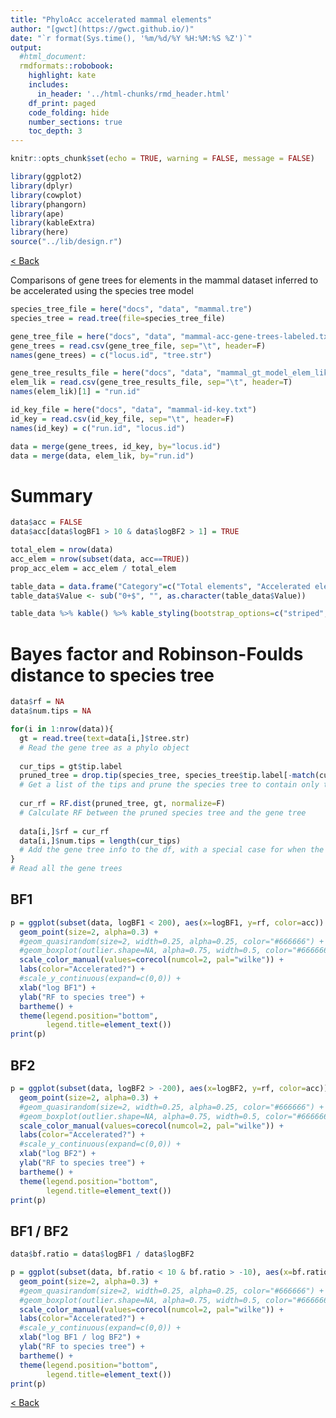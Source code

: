 ```yaml
---
title: "PhyloAcc accelerated mammal elements"
author: "[gwct](https://gwct.github.io/)"
date: "`r format(Sys.time(), '%m/%d/%Y %H:%M:%S %Z')`"
output:
  #html_document:
  rmdformats::robobook:
    highlight: kate
    includes:
      in_header: '../html-chunks/rmd_header.html'
    df_print: paged
    code_folding: hide
    number_sections: true
    toc_depth: 3
---
```



```r
knitr::opts_chunk$set(echo = TRUE, warning = FALSE, message = FALSE)

library(ggplot2)
library(dplyr)
library(cowplot)
library(phangorn)
library(ape)
library(kableExtra)
library(here)
source("../lib/design.r")
```

[< Back ](index.html)

Comparisons of gene trees for elements in the mammal dataset inferred to be accelerated using the species tree model

```r
species_tree_file = here("docs", "data", "mammal.tre")
species_tree = read.tree(file=species_tree_file)

gene_tree_file = here("docs", "data", "mammal-acc-gene-trees-labeled.txt")
gene_trees = read.csv(gene_tree_file, sep="\t", header=F)
names(gene_trees) = c("locus.id", "tree.str")

gene_tree_results_file = here("docs", "data", "mammal_gt_model_elem_lik.txt")
elem_lik = read.csv(gene_tree_results_file, sep="\t", header=T)
names(elem_lik)[1] = "run.id"

id_key_file = here("docs", "data", "mammal-id-key.txt")
id_key = read.csv(id_key_file, sep="\t", header=F)
names(id_key) = c("run.id", "locus.id")

data = merge(gene_trees, id_key, by="locus.id")
data = merge(data, elem_lik, by="run.id")

```

# Summary

```r

data$acc = FALSE
data$acc[data$logBF1 > 10 & data$logBF2 > 1] = TRUE

total_elem = nrow(data)
acc_elem = nrow(subset(data, acc==TRUE))
prop_acc_elem = acc_elem / total_elem

table_data = data.frame("Category"=c("Total elements", "Accelerated elements", "Proportion accelerated"), "Value"=c(total_elem, acc_elem, signif(prop_acc_elem, 4)))
table_data$Value <- sub("0+$", "", as.character(table_data$Value))

table_data %>% kable() %>% kable_styling(bootstrap_options=c("striped", "condended", "responsive"), full_width=F)

```

# Bayes factor and Robinson-Foulds distance to species tree

```r
data$rf = NA
data$num.tips = NA

for(i in 1:nrow(data)){
  gt = read.tree(text=data[i,]$tree.str)
  # Read the gene tree as a phylo object
  
  cur_tips = gt$tip.label
  pruned_tree = drop.tip(species_tree, species_tree$tip.label[-match(cur_tips, species_tree$tip.label)])
  # Get a list of the tips and prune the species tree to contain only those tips
  
  cur_rf = RF.dist(pruned_tree, gt, normalize=F)
  # Calculate RF between the pruned species tree and the gene tree
  
  data[i,]$rf = cur_rf
  data[i,]$num.tips = length(cur_tips)
  # Add the gene tree info to the df, with a special case for when the RF is 0
}
# Read all the gene trees

```

## BF1

```r

p = ggplot(subset(data, logBF1 < 200), aes(x=logBF1, y=rf, color=acc)) +
  geom_point(size=2, alpha=0.3) +
  #geom_quasirandom(size=2, width=0.25, alpha=0.25, color="#666666") +
  #geom_boxplot(outlier.shape=NA, alpha=0.75, width=0.5, color="#666666") +
  scale_color_manual(values=corecol(numcol=2, pal="wilke")) +
  labs(color="Accelerated?") +
  #scale_y_continuous(expand=c(0,0)) +
  xlab("log BF1") +
  ylab("RF to species tree") +
  bartheme() +
  theme(legend.position="bottom",
        legend.title=element_text())
print(p)

```

## BF2

```r

p = ggplot(subset(data, logBF2 > -200), aes(x=logBF2, y=rf, color=acc)) +
  geom_point(size=2, alpha=0.3) +
  #geom_quasirandom(size=2, width=0.25, alpha=0.25, color="#666666") +
  #geom_boxplot(outlier.shape=NA, alpha=0.75, width=0.5, color="#666666") +
  scale_color_manual(values=corecol(numcol=2, pal="wilke")) +
  labs(color="Accelerated?") +
  #scale_y_continuous(expand=c(0,0)) +
  xlab("log BF2") +
  ylab("RF to species tree") +
  bartheme() +
  theme(legend.position="bottom",
        legend.title=element_text())
print(p)

```

## BF1 / BF2

```r

data$bf.ratio = data$logBF1 / data$logBF2

p = ggplot(subset(data, bf.ratio < 10 & bf.ratio > -10), aes(x=bf.ratio, y=rf, color=acc)) +
  geom_point(size=2, alpha=0.3) +
  #geom_quasirandom(size=2, width=0.25, alpha=0.25, color="#666666") +
  #geom_boxplot(outlier.shape=NA, alpha=0.75, width=0.5, color="#666666") +
  scale_color_manual(values=corecol(numcol=2, pal="wilke")) +
  labs(color="Accelerated?") +
  #scale_y_continuous(expand=c(0,0)) +
  xlab("log BF1 / log BF2") +
  ylab("RF to species tree") +
  bartheme() +
  theme(legend.position="bottom",
        legend.title=element_text())
print(p)

```



[< Back ](index.html)

















